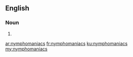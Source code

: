 ==English==

===Noun===
{{head|en|plural}}

# {{plural of|nymphomaniac|lang=en|nocat=1}}

[[ar:nymphomaniacs]]
[[fr:nymphomaniacs]]
[[ku:nymphomaniacs]]
[[my:nymphomaniacs]]